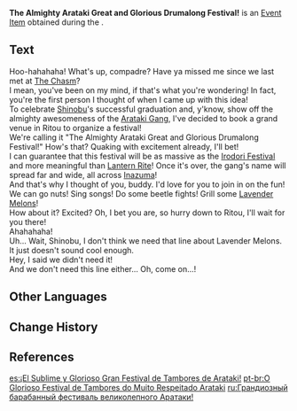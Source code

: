 {{Item Infobox
|id           = 101716
|image        = Item The Almighty Arataki Great and Glorious Drumalong Festival!.png
|type         = Quest Items
|description  = This is a most lavish invitation letter, whether in its construction or its content. The letter describes a large-scale, deep-rooted, nationally-acclaimed event in which you shall be a most important guest, the radiant star of the show.
|source1      = [[The Almighty Arataki Great and Glorious Drumalong Festival]] Event
|event        = The Almighty Arataki Great and Glorious Drumalong Festival
}}
'''The Almighty Arataki Great and Glorious Drumalong Festival!''' is an [[Event Item]] obtained during the {{Quest|The Almighty Arataki Great and Glorious Drumalong Festival (Quest)}}.

==Text==
Hoo-hahahaha! What's up, compadre? Have ya missed me since we last met at [[The Chasm: Underground Mines|The Chasm]]?<br>
I mean, you've been on my mind, if that's what you're wondering! In fact, you're the first person I thought of when I came up with this idea!<br>
To celebrate [[Shinobu]]'s successful graduation and, y'know, show off the almighty awesomeness of the [[Arataki Gang]], I've decided to book a grand venue in Ritou to organize a festival!<br>
We're calling it "The Almighty Arataki Great and Glorious Drumalong Festival!" How's that? Quaking with excitement already, I'll bet!<br>
I can guarantee that this festival will be as massive as the [[Irodori Festival]] and more meaningful than [[Lantern Rite Festival|Lantern Rite]]! Once it's over, the gang's name will spread far and wide, all across [[Inazuma]]!<br>
And that's why I thought of you, buddy. I'd love for you to join in on the fun!<br>
We can go nuts! Sing songs! Do some beetle fights! Grill some [[Lavender Melon]]s!<br>
How about it? Excited? Oh, I bet you are, so hurry down to Ritou, I'll wait for you there!<br>
Ahahahaha!<br>
Uh... Wait, Shinobu, I don't think we need that line about Lavender Melons. It just doesn't sound cool enough.<br>
Hey, I said we didn't need it!<br>
And we don't need this line either... Oh, come on...!

==Other Languages==
{{Other Languages
|default_hidden = 1
|en      = The Almighty Arataki Great and Glorious Drumalong Festival!
|zhs     = 荒泷盛世豪鼓大祭典！
|zhs_rm  = Huānglóng Shèngshì Háo Gǔ Dà Jìdiǎn
|zht     = 荒瀧盛世豪鼓大祭典！
|zht_rm  = Huānglóng Shèngshì Háo Gǔ Dà Jìdiǎn
|ja      = 荒瀧盛世豪鼓大祭典！
|ja_rm   = Arataki Gokujou Seisei Gouko Daisaiten!<ref>{{Ref/Quest|The Almighty Arataki Great and Glorious Drumalong Festival (Quest)|note=Japanese Voice-Over}}</ref>
|ko      = 아라타키 천하제일 초호화 북 축제!
|es      = ¡El Sublime y Glorioso Gran Festival de Tambores de Arataki!
|fr      = Festival des tambours harmonieux du sublime Arataki !
|ru      = Грандиозный барабанный фестиваль великолепного Аратаки!
|th      = มหกรรมเทศกาลตีกลองโห่ร้องแห่ง Arataki
|th_rm   = Mahakam Thetsakan thi Klong Ho Rong haeng Arataki
|vi      = Đại Hội Đánh Trống Arataki Long Trọng Bậc Nhất!
|de      = Das große und spektakuläre Trommelfest von Arataki!
|id      = Festival Drum Arataki yang Paling Hebat dan Keren
|pt      = O Glorioso Festival de Tambores do Muito Respeitado Arataki
|tr      = Yüce Arataki ve Görkemli Vur Patlasın Festivali!
|it      = Il glorioso Festival delle percussioni di Arataki l'Onnipotente!
}}

==Change History==
{{Change History|2.7}}

==References==
{{Reflist}}

[[es:¡El Sublime y Glorioso Gran Festival de Tambores de Arataki!]]
[[pt-br:O Glorioso Festival de Tambores do Muito Respeitado Arataki]]
[[ru:Грандиозный барабанный фестиваль великолепного Аратаки!]]